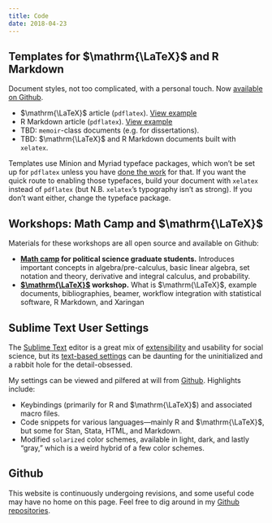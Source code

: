 ```yaml
---
title: Code
date: 2018-04-23
---
```


## Templates for $\mathrm{\LaTeX}$ and R Markdown

Document styles, not too complicated, with a personal touch. Now [available on Github](https://github.com/mikedecr/document-templates). 

- $\mathrm{\LaTeX}$ article (`pdflatex`). [View example](https://github.com/mikedecr/document-templates/blob/master/tex/pdflatex/article/pdflatex-article.pdf)
- R Markdown article (`pdflatex`). [View example](https://github.com/mikedecr/document-templates/blob/master/rmd/article/preamble-example.pdf)
- TBD: `memoir`-class documents (e.g. for dissertations). 
- TBD: $\mathrm{\LaTeX}$ and R Markdown documents built with `xelatex`.

Templates use Minion and Myriad typeface packages, which won't be set up for `pdflatex` unless you have [done the work](https://github.com/sebschub/FontPro) for that. If you want the quick route to enabling those typefaces, build your document with `xelatex` instead of `pdflatex` (but N.B. `xelatex`'s typography isn't as strong). If you don't want either, change the typeface package.



## Workshops: Math Camp and $\mathrm{\LaTeX}$

Materials for these workshops are all open source and available on Github:

- **[Math camp](https://github.com/mikedecr/math-camp-2018) for political science graduate students.** Introduces important concepts in algebra/pre-calculus, basic linear algebra, set notation and theory, derivative and integral calculus, and probability. 
- **[$\mathrm{\LaTeX}$](https://github.com/mikedecr/latex-workshop-2018) workshop.** What is $\mathrm{\LaTeX}$, example documents, bibliographies, beamer, workflow integration with statistical software, R Markdown, and Xaringan



## Sublime Text User Settings

The [Sublime Text](https://www.sublimetext.com/) editor is a great mix of [extensibility](https://packagecontrol.io/) and usability for social science, but its [text-based settings](http://docs.sublimetext.info/en/latest/customization/settings.html) can be daunting for the uninitialized and a rabbit hole for the detail-obsessed.

My settings can be viewed and pilfered at will from [Github](https://github.com/mikedecr/sublime-user-settings). Highlights include:

- Keybindings (primarily for R and $\mathrm{\LaTeX}$) and associated macro files.
- Code snippets for various languages---mainly R and $\mathrm{\LaTeX}$, but some for Stan, Stata, HTML, and Markdown.
- Modified `solarized` color schemes, available in light, dark, and lastly "gray," which is a weird hybrid of a few color schemes.



## Github

This website is continuously undergoing revisions, and some useful code may have no home on this page. Feel free to dig around in my [Github repositories](https://github.com/mikedecr).


